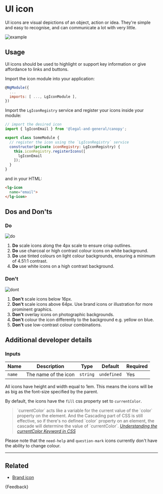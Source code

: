 
<Meta title="Foundations/UI icon/Guide" />

# UI icon

<p class="standfirst">UI icons are visual depictions of an object, action or idea. They're simple and easy to recognise, and can communicate a lot with very little.</p>

![example](docs/ui-icon/example.png)

## Usage

UI icons should be used to highlight or support key information or give affordance to links and buttons.

Import the icon module into your application:

```js
@NgModule({
  ...
  imports: [ ..., LgIconModule ],
})
```



Import the `LgIconRegistry` service and register your icons inside your module:

```js
// import the desired icon
import { lgIconEmail } from '@legal-and-general/canopy';

export class SomeModule {
  // register the icon using the `LgIconRegistry` service
  constructor(private iconRegistry: LgIconRegistry) {
    this.iconRegistry.registerIcons([
      lgIconEmail
    ]);
  }
}
```



and in your HTML:

```html
<lg-icon
  name="email">
</lg-icon>
```

## Dos and Don'ts

### Do

![do](docs/ui-icon/do.png)

1. **Do** scale icons along the 4px scale to ensure crisp outlines.
2. **Do** use charcoal or high contrast colour icons on white background.
3. **Do** use tinted colours on light colour backgrounds, ensuring a minimum of 4.51:1 contrast.
4. **Do** use white icons on a high contrast background.

### Don't

![dont](docs/ui-icon/dont.png)

1. **Don't** scale icons below 16px.
2. **Don't** scale icons above 64px. Use brand icons or illustration for more prominent graphics.
3. **Don't** overlay icons on photographic backgrounds.
4. **Don't** colour the icon differently to the background e.g. yellow on blue.
5. **Don't** use low-contrast colour combinations.

## Additional developer details

### Inputs

| Name   | Description          | Type     | Default     | Required |
|--------|----------------------|----------|-------------|----------|
| `name` | The name of the icon | `string` | `undefined` | Yes      |

All icons have height and width equal to 1em. This means the icons will be as big as the font-size specified by the parent.

By default, the icons have the `fill` css property set to `currentColor`.

<Unstyled>
  <blockquote>
    `currentColor` acts like a variable for the current value of the `color` property on the element. And the Cascading part of CSS is still effective, so if there's no defined `color` property on an element, the cascade will determine the value of `currentColor`.
    <cite><a href="https://www.digitalocean.com/community/tutorials/css-currentcolor" target="_blank">Understanding the currentColor Keyword in CSS</a></cite>
  </blockquote>
</Unstyled>

Please note that the `need-help` and `question-mark` icons currently don't have the ability to change colour.

---

## Related

- [Brand icon](./?path=/docs/foundations-brand-icon-guide--page)


<Markdown>{Feedback}</Markdown>
